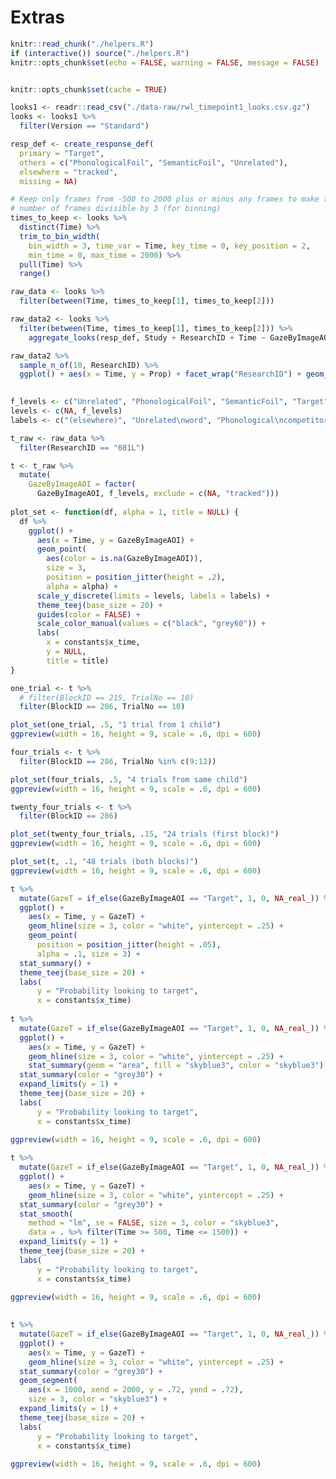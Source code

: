 Extras {#aim1-method}
=======================================================================

```r
knitr::read_chunk("./helpers.R")
if (interactive()) source("./helpers.R")
knitr::opts_chunk$set(echo = FALSE, warning = FALSE, message = FALSE)
```

```r
```

```r
knitr::opts_chunk$set(cache = TRUE)
```


```r
looks1 <- readr::read_csv("./data-raw/rwl_timepoint1_looks.csv.gz")
looks <- looks1 %>%
  filter(Version == "Standard")

resp_def <- create_response_def(
  primary = "Target",
  others = c("PhonologicalFoil", "SemanticFoil", "Unrelated"),
  elsewhere = "tracked",
  missing = NA)

# Keep only frames from -500 to 2000 plus or minus any frames to make the
# number of frames divisible by 3 (for binning)
times_to_keep <- looks %>%
  distinct(Time) %>%
  trim_to_bin_width(
    bin_width = 3, time_var = Time, key_time = 0, key_position = 2,
    min_time = 0, max_time = 2000) %>%
  pull(Time) %>%
  range()

raw_data <- looks %>%
  filter(between(Time, times_to_keep[1], times_to_keep[2])) 

raw_data2 <- looks %>%
  filter(between(Time, times_to_keep[1], times_to_keep[2])) %>%
    aggregate_looks(resp_def, Study + ResearchID + Time ~ GazeByImageAOI)

raw_data2 %>%
  sample_n_of(10, ResearchID) %>%
  ggplot() + aes(x = Time, y = Prop) + facet_wrap("ResearchID") + geom_point()

  
f_levels <- c("Unrelated", "PhonologicalFoil", "SemanticFoil", "Target")
levels <- c(NA, f_levels)
labels <- c("(elsewhere)", "Unrelated\nword", "Phonological\ncompetitor", "Semantic\ncompetitor", "Target")

t_raw <- raw_data %>% 
  filter(ResearchID == "081L") 

t <- t_raw %>% 
  mutate(
    GazeByImageAOI = factor(
      GazeByImageAOI, f_levels, exclude = c(NA, "tracked")))
  
plot_set <- function(df, alpha = 1, title = NULL) {
  df %>%   
    ggplot() + 
      aes(x = Time, y = GazeByImageAOI) + 
      geom_point(
        aes(color = is.na(GazeByImageAOI)),
        size = 3,
        position = position_jitter(height = .2),
        alpha = alpha) + 
      scale_y_discrete(limits = levels, labels = labels) + 
      theme_teej(base_size = 20) + 
      guides(color = FALSE) +
      scale_color_manual(values = c("black", "grey60")) +
      labs(
        x = constants$x_time,
        y = NULL, 
        title = title)
}

one_trial <- t %>%   
  # filter(BlockID == 215, TrialNo == 10) 
  filter(BlockID == 286, TrialNo == 10) 

plot_set(one_trial, .5, "1 trial from 1 child")
ggpreview(width = 16, height = 9, scale = .6, dpi = 600)

four_trials <- t %>%   
  filter(BlockID == 286, TrialNo %in% c(9:12)) 

plot_set(four_trials, .5, "4 trials from same child")
ggpreview(width = 16, height = 9, scale = .6, dpi = 600)

twenty_four_trials <- t %>%   
  filter(BlockID == 286) 

plot_set(twenty_four_trials, .15, "24 trials (first block)")
ggpreview(width = 16, height = 9, scale = .6, dpi = 600)

plot_set(t, .1, "48 trials (both blocks)")
ggpreview(width = 16, height = 9, scale = .6, dpi = 600)

t %>% 
  mutate(GazeT = if_else(GazeByImageAOI == "Target", 1, 0, NA_real_)) %>% 
  ggplot() + 
    aes(x = Time, y = GazeT) + 
    geom_hline(size = 3, color = "white", yintercept = .25) +
    geom_point(
      position = position_jitter(height = .05),
      alpha = .1, size = 3) + 
  stat_summary() + 
  theme_teej(base_size = 20) + 
  labs(
      y = "Probability looking to target", 
      x = constants$x_time)
  
t %>% 
  mutate(GazeT = if_else(GazeByImageAOI == "Target", 1, 0, NA_real_)) %>% 
  ggplot() + 
    aes(x = Time, y = GazeT) + 
    geom_hline(size = 3, color = "white", yintercept = .25) +
    stat_summary(geom = "area", fill = "skyblue3", color = "skyblue3") + 
  stat_summary(color = "grey30") +
  expand_limits(y = 1) +
  theme_teej(base_size = 20) + 
  labs(
      y = "Probability looking to target", 
      x = constants$x_time)
  
ggpreview(width = 16, height = 9, scale = .6, dpi = 600)

t %>% 
  mutate(GazeT = if_else(GazeByImageAOI == "Target", 1, 0, NA_real_)) %>% 
  ggplot() + 
    aes(x = Time, y = GazeT) + 
    geom_hline(size = 3, color = "white", yintercept = .25) +
  stat_summary(color = "grey30") +
  stat_smooth(
    method = "lm", se = FALSE, size = 3, color = "skyblue3",
    data = . %>% filter(Time >= 500, Time <= 1500)) +
  expand_limits(y = 1) +
  theme_teej(base_size = 20) + 
  labs(
      y = "Probability looking to target", 
      x = constants$x_time)
  
ggpreview(width = 16, height = 9, scale = .6, dpi = 600)

  
t %>% 
  mutate(GazeT = if_else(GazeByImageAOI == "Target", 1, 0, NA_real_)) %>% 
  ggplot() + 
    aes(x = Time, y = GazeT) + 
    geom_hline(size = 3, color = "white", yintercept = .25) +
  stat_summary(color = "grey30") +
  geom_segment(
    aes(x = 1000, xend = 2000, y = .72, yend = .72),
    size = 3, color = "skyblue3") +
  expand_limits(y = 1) +
  theme_teej(base_size = 20) + 
  labs(
      y = "Probability looking to target", 
      x = constants$x_time)
  
ggpreview(width = 16, height = 9, scale = .6, dpi = 600)

```

